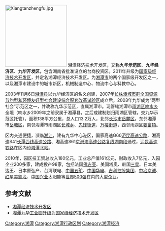 [[File:Xiangtanzhengfu.jpg|200px]]
湘潭经济技术开发区，又称'''九华示范区'''、'''九华经济区'''、'''九华开发区'''，包含湖南省批准设立的台商投资区。2011年升级为[[国家级经济技术开发区|国家级经济技术开发区]]，并定名湘潭经济技术开发区。为[[湘潭市|湘潭市]]的两个国家级开发区之一，以及湘潭市建设中的城市新区，机械制造中心、物流中心与科教中心。

2003年11月6日[[湘潭县|湘潭县]]以九华经济区的名义创建，2007年[[长株潭城市群|长株潭城市群]][[国家综合配套改革试验区|全国资源节约型和环境友好型社会建设综合配套改革试验区]]成立后，2008年九华成为“两型社会”示范区之一，并改称九华示范区，直属湘潭市。现管辖湘潭市[[雨湖区|雨湖区]][[响水乡_(湘潭市)|响水乡]]全境（响水乡2009年之前隶属于湘潭县，之后成建制划归雨湖区管辖，交九华示范区托管），面积138平方公里，总人口13.2万人，北邻[[长沙市|长沙市]][[岳麓区|岳麓区]]，东邻湘潭市[[岳塘区|岳塘区]]，南邻湘潭市雨湖区[[长城乡_(湘潭市)|长城乡]]、[[先锋街道_(湘潭市)|先锋街道]]、[[万楼街道|万楼街道]]，西邻雨湖区[[姜畲镇|姜畲镇]]。

区内交通便捷，濒临[[湘江|湘江]]，建有九华中心港区，国家高速G60[[沪昆高速公路|沪昆高速公路]]、湘高速S41[[长潭西线高速公路|长潭西线高速公路]]、湘高速S61[[京港澳高速公路复线湖南段|京港澳高速公路复线湖南段]]通过，[[沪昆高速铁路|沪昆高速铁路]]在区内设[[湘潭北站|湘潭北站]]。

2010年，园区技工贸总收入180亿元，工业总产值161亿元，财政收入7亿元，入园企业200多家，建成投产98家，包括法国[[佛吉亚|佛吉亚]]、美国塔奥、韩国[[三星電子|三星]]、日本美达王、日本原弘产、台湾联电、[[中国五矿|中国五矿]]、[[中国华电集团|中国华电]]、[[吉利控股集团|吉利控股集团]]、[[中冶京誠工程技術|中冶京诚]]、[[紅星美凱龍|红星美凯龙]]、[[中國興業股份|中国兴业]]太阳能等[[世界500强|世界500强]]在内的大型企业。

==参考文献==
*[https://web.archive.org/web/20111029002820/http://www.jiuhua.gov.cn/ 湘潭经济技术开发区]
*[http://hunan.mofcom.gov.cn/aarticle/sjdixiansw/201111/20111107817357.html 湘潭九华工业园升级为国家级经济技术开发区] {{Wayback|url=http://hunan.mofcom.gov.cn/aarticle/sjdixiansw/201111/20111107817357.html |date=20200420152130 }}

[[Category:湘潭|Category:湘潭]]
[[Category:湘潭行政区划|Category:湘潭行政区划]]
[[Category:湘潭经济|Category:湘潭经济]]

{{国家级经济技术开发区}}